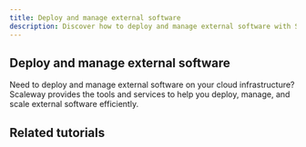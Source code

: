 ```yaml
---
title: Deploy and manage external software
description: Discover how to deploy and manage external software with Scaleway's flexible and customizable cloud environment.
---
```


## Deploy and manage external software
Need to deploy and manage external software on your cloud infrastructure? Scaleway provides the tools and services to help you deploy, manage, and scale external software efficiently.

<Grid>
    <SummaryCard
        title="Deploying Chatwoot on Scaleway General Purpose Instances"
        icon="rocket"
        description="With Chatwoot, businesses can set up multiple communication channels, integrate them into their websites or applications, and engage with customers in real-time."
        label="Read more"
        url="/tutorials/deploy-chatwoot-self-care/"
    />
    <SummaryCard
        title="Creating a Valheim server with Scaleway"
        icon="info"
        description="Learn how to create your own Valheim gaming server with Scaleway Instances."
        label="Read more"
        url="/tutorials/create-valheim-server/"
    />
</Grid>

## Related tutorials

<UseCaseList category="deploy-external-software" />